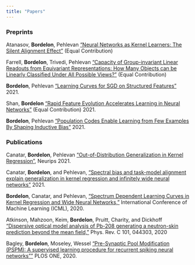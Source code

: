 ```yaml
---
title: "Papers"
---
```


### Preprints
Atanasov, **Bordelon**, Pehlevan ["Neural Networks as Kernel Learners: The Silent Alignment Effect"](https://arxiv.org/abs/2111.00034) (Equal Contribution)

Farrell, **Bordelon**, Trivedi, Pehlevan ["Capacity of Group-invariant Linear Readouts from Equivariant Representations: How Many Objects can be Linearly Classified Under All Possible Views?"](https://arxiv.org/abs/2110.07472) (Equal Contribution)

**Bordelon**, Pehlevan ["Learning Curves for SGD on Structured Features
"](https://arxiv.org/abs/2106.02713) 2021.

Shan, **Bordelon** ["Rapid Feature Evolution Accelerates Learning in Neural Networks
"](https://arxiv.org/abs/2105.14301) (Equal Contribution) 2021.



**Bordelon**, Pehlevan ["Population Codes Enable Learning from Few Examples By Shaping Inductive Bias"](https://www.biorxiv.org/content/10.1101/2021.03.30.437743v1) 2021.


### Publications

Canatar, **Bordelon**, Pehlevan ["Out-of-Distribution Generalization in Kernel Regression"](https://arxiv.org/abs/2106.02261), Neurips 2021.

Canatar, **Bordelon**, and Pehlevan, [“Spectral bias and task-model alignment explain generalization in kernel regression and infinitely wide neural networks”](https://www.nature.com/articles/s41467-021-23103-1) 2021. 

**Bordelon**, Canatar, and Pehlevan, [“Spectrum Dependent Learning Curves in Kernel Regression and Wide Neural Networks,”](https://arxiv.org/abs/2002.02561) International Conference of Machine Learning (ICML), 2020.

Atkinson, Mahzoon, Keim, **Bordelon**, Pruitt, Charity, and Dickhoff [“Dispersive optical model analysis of Pb-208 generating a neutron-skin prediction beyond the mean field,”](https://journals.aps.org/prc/abstract/10.1103/PhysRevC.101.044303)
Phys. Rev. C 101, 044303, 2020

Bagley, **Bordelon**, Moseley, Wessel ["Pre-Synaptic Pool Modification (PSPM): A supervised learning procedure for recurrent spiking neural networks""](https://journals.plos.org/plosone/article?id=10.1371/journal.pone.0229083) PLOS ONE, 2020. 


